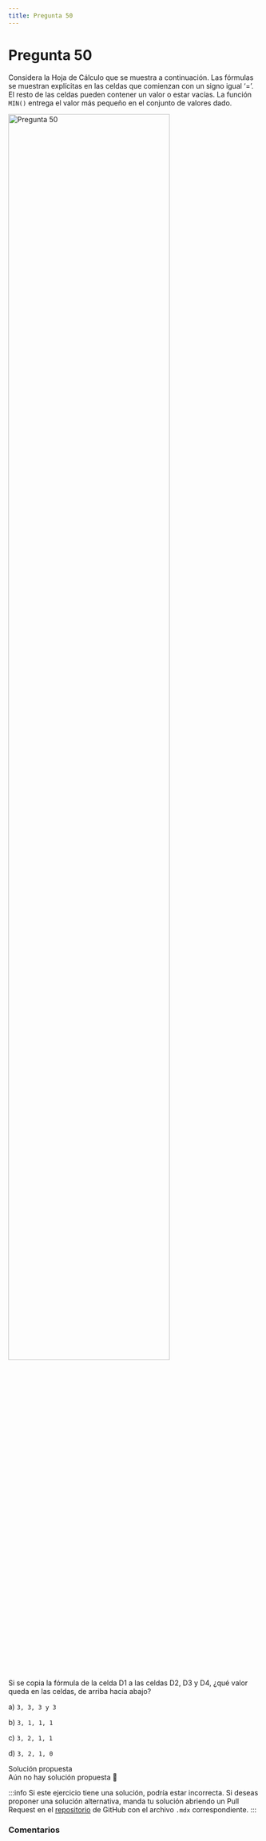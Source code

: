 ```yaml
---
title: Pregunta 50
---
```



# Pregunta 50

<div className="exercise">

Considera la Hoja de Cálculo que se muestra a continuación. Las fórmulas se muestran explícitas en
las celdas que comienzan con un signo igual ‘=’. El resto de las celdas pueden contener un valor o
estar vacías. La función `MIN()` entrega el valor más pequeño en el conjunto de valores dado.

<Image
  src="engineering/computing/exercises/2024-2/p50/image.png"
  alt="Pregunta 50"
  width="80%"
/>

Si se copia la fórmula de la celda D1 a las celdas D2, D3 y D4, ¿qué valor queda en las celdas, de arriba hacia abajo?

a) `3, 3, 3 y 3`

b) `3, 1, 1, 1`

c) `3, 2, 1, 1`

d) `3, 2, 1, 0`
</div>

<MDXDetails>
<summary>Solución propuesta</summary>

<div className="exercise">
Aún no hay solución propuesta 🥲
</div>

:::info
Si este ejercicio tiene una solución, podría estar incorrecta. Si deseas proponer una solución alternativa, manda tu solución abriendo
un Pull Request en el [repositorio](https://github.com/crow-rojas/apuntes-fundamentals/pulls) de GitHub con el archivo
`.mdx` correspondiente.
:::

</MDXDetails>

### Comentarios

<Disqus
  url="https://crow-rojas.github.io/apuntes-fundamentals/docs/engineering/computing/exercises/2024-2/p50"
  identifier="docs/engineering/computing/exercises/2024-2/p50"
  title="2024-2 Computación - Pregunta 50"
/>
